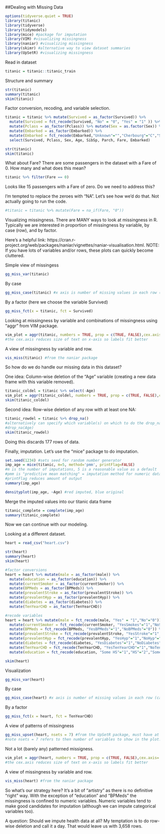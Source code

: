 ##Dealing with Missing Data

```{r}
options(tidyverse.quiet = TRUE)
library(titanic)
library(tidyverse)
library(tidymodels)
library(mice) #package for imputation
library(VIM) #visualizing missingness
library(naniar) #visualizing missingness
library(skimr) #alternative way to view dataset summaries
library(UpSetR) #visualizing missingness
```

Read in dataset   
```{r}
titanic = titanic::titanic_train
```

Structure and summary
```{r}
str(titanic)
summary(titanic)
skim(titanic)
```

Factor conversion, recoding, and variable selection.    
```{r}
titanic = titanic %>% mutate(Survived = as_factor(Survived)) %>% 
  mutate(Survived = fct_recode(Survived, "No" = "0", "Yes" = "1" )) %>%
  mutate(Pclass = as_factor(Pclass)) %>% mutate(Sex = as.factor(Sex)) %>%
  mutate(Embarked = as_factor(Embarked)) %>% 
  mutate(Embarked = fct_recode(Embarked,"Unknown"="","Cherbourg"="C","Southampton"="S","Queenstown"="Q")) %>% 
  select(Survived, Pclass, Sex, Age, SibSp, Parch, Fare, Embarked)

str(titanic)
skim(titanic)
```
What about Fare? There are some passengers in the dataset with a Fare of 0. How many and what does this mean?  
```{r}
titanic %>% filter(Fare == 0)
```
Looks like 15 passengers with a Fare of zero. Do we need to address this?  

I'm tempted to replace the zeroes with "NA". Let's see how we'd do that. Not actually going to run the code.   
```{r}
#titanic = titanic %>% mutate(Fare = na_if(Fare, "0"))
```

Visualizing missingness. There are MANY ways to look at missingness in R. Typically we are interested in proportion of missingness by variable, by case (row), and by factor.  

Here's a helpful link: https://cran.r-project.org/web/packages/naniar/vignettes/naniar-visualisation.html. NOTE: If you have lots of variables and/or rows, these plots can quickly become cluttered.  

Simple view of missingess  
```{r}
gg_miss_var(titanic)
```

By case  
```{r}
gg_miss_case(titanic) #x axis is number of missing values in each row (case)
```

By a factor (here we choose the variable Survived)  
```{r}
gg_miss_fct(x = titanic, fct = Survived)
```

Looking at missingness by variable and combinations of missingness using "aggr" from VIM package.  
```{r}
vim_plot = aggr(titanic, numbers = TRUE, prop = c(TRUE, FALSE),cex.axis=.7)
#the cex.axis reduces size of text on x-axis so labels fit better
```

A view of missingness by variable and row.  
```{r}
vis_miss(titanic) #from the naniar package
```

So how do we do handle our missing data in this dataset? 

One idea: Column-wise deletion of the "Age" variable (creating a new data frame with this variable removed).  
```{r}
titanic_coldel = titanic %>% select(-Age) 
vim_plot = aggr(titanic_coldel, numbers = TRUE, prop = c(TRUE, FALSE),cex.axis=.7)
skim(titanic_coldel)
```

Second idea: Row-wise deletion of any row with at least one NA:
```{r}
titanic_rowdel = titanic %>% drop_na() 
#alternatively can specify which variable(s) on which to do the drop_na
#drop_na(Age)
skim(titanic_rowdel)
```
Doing this discards 177 rows of data.  

Finally, imputation. Let's use the "mice" package to do imputation.  
```{r}
set.seed(1234) #sets seed for random number generator
imp_age = mice(titanic, m=5, method='pmm', printFlag=FALSE)
#m is the number of imputations, 5 is a reasonable value as a default
#pmm is "predictive mean matching" = imputation method for numeric data
#printFlag reduces amount of output
summary(imp_age)
```

```{r}
densityplot(imp_age, ~Age) #red imputed, blue original
```
Merge the imputed values into our titanic data frame  
```{r}
titanic_complete = complete(imp_age) 
summary(titanic_complete)
```
Now we can continue with our modeling. 

Looking at a different dataset.  
```{r}
heart = read_csv("heart.csv")
```

```{r}
str(heart)
summary(heart)
skim(heart)
```

```{r}
#factor conversions
heart = heart %>% mutate(male = as_factor(male)) %>%
  mutate(education = as_factor(education)) %>%
  mutate(currentSmoker = as_factor(currentSmoker)) %>%
  mutate(BPMeds = as_factor(BPMeds)) %>%
  mutate(prevalentStroke = as_factor(prevalentStroke)) %>%
  mutate(prevalentHyp = as_factor(prevalentHyp)) %>%
  mutate(diabetes = as_factor(diabetes)) %>%
  mutate(TenYearCHD = as_factor(TenYearCHD))

#recode variables
heart = heart %>% mutate(male = fct_recode(male, "Yes" = "1","No"="0")) %>% 
  mutate(currentSmoker = fct_recode(currentSmoker, "YesSmokes"="1","NoSmokes"="0")) %>%
  mutate(BPMeds = fct_recode(BPMeds, "YesBPMeds"="1","NoBPMeds"="0")) %>%
  mutate(prevalentStroke = fct_recode(prevalentStroke, "YesStroke"="1","NoStroke"="0")) %>%
  mutate(prevalentHyp = fct_recode(prevalentHyp, "YesHyp"="1","NoHyp"="0")) %>%
  mutate(diabetes = fct_recode(diabetes, "YesDiabetes"="1","NoDiabetes"="0")) %>%
  mutate(TenYearCHD = fct_recode(TenYearCHD, "YesTenYearCHD"="1","NoTenYearCHD"="0")) %>%
  mutate(education = fct_recode(education, "Some HS"="1","HS"="2","Some College"="3","College or More"="4"))
```

```{r}
skim(heart)
```
Visualization
```{r}
gg_miss_var(heart)
```
By case  
```{r}
gg_miss_case(heart) #x axis is number of missing values in each row (case)
```
By a factor  
```{r}
gg_miss_fct(x = heart, fct = TenYearCHD)
```

A view of patterns of missingness  
```{r}
gg_miss_upset(heart, nsets = 7) #from the UpSetR package, must have at least two variables with missingness to use this plot
#note nsets = 7 refers to then number of variables to show in the plot. I chose 7 as there are 7 variables with missingness
```
Not a lot (barely any) patterned missigness. 

```{r}
vim_plot = aggr(heart, numbers = TRUE, prop = c(TRUE, FALSE),cex.axis=.7)
#the cex.axis reduces size of text on x-axis so labels fit better
```
A view of missingness by variable and row.  
```{r}
vis_miss(heart) #from the naniar package
```
So what's our strategy here? It's a bit of "artistry" as there is no definitive "right" way. With the exception of "education" and "BPMeds" the missingness is confined to numeric variables. Numeric variables tend to make good candidates for imputation (although we can impute categorical variables too). 

A question: Should we impute health data at all? My temptation is to do row-wise deletion and call it a day. That would leave us with 3,658 rows.  

